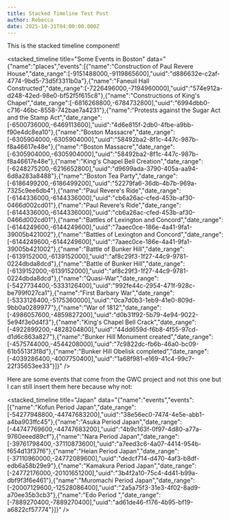 ```yaml
---
title: Stacked Timeline Test Post
author: Rebecca
date: 2025-10-31T04:00:00.000Z
---
```


This is the stacked timeline component!

<stacked_timeline title="Some Events in Boston" data="{&#x22;name&#x22;:&#x22;places&#x22;,&#x22;events&#x22;:[{&#x22;name&#x22;:&#x22;Construction of Paul Revere House&#x22;,&#x22;date_range&#x22;:[-9151488000,-9119865600],&#x22;uuid&#x22;:&#x22;d886632e-c2af-4774-9bd5-73d5f3311b0a&#x22;},{&#x22;name&#x22;:&#x22;Faneuil Hall Constructed&#x22;,&#x22;date_range&#x22;:[-7226496000,-7194960000],&#x22;uuid&#x22;:&#x22;574e912a-d248-42ed-98e0-bf52f5f615c8&#x22;},{&#x22;name&#x22;:&#x22;Constructions of King's Chapel&#x22;,&#x22;date_range&#x22;:[-6816268800,-6784732800],&#x22;uuid&#x22;:&#x22;6994dbb0-c716-46bc-8558-742bae7a4231&#x22;},{&#x22;name&#x22;:&#x22;Protests against the Sugar Act and the Stamp Act&#x22;,&#x22;date_range&#x22;:[-6500736000,-6469113600],&#x22;uuid&#x22;:&#x22;4d6e815f-2db0-4fbe-a9bb-f90e4dc8ea10&#x22;},{&#x22;name&#x22;:&#x22;Boston Massacre&#x22;,&#x22;date_range&#x22;:[-6305904000,-6305904000],&#x22;uuid&#x22;:&#x22;58492ba2-8f1c-447c-987b-f8a46617e48e&#x22;},{&#x22;name&#x22;:&#x22;Boston Massacre&#x22;,&#x22;date_range&#x22;:[-6305904000,-6305904000],&#x22;uuid&#x22;:&#x22;58492ba2-8f1c-447c-987b-f8a46617e48e&#x22;},{&#x22;name&#x22;:&#x22;King's Chapel Bell Creation&#x22;,&#x22;date_range&#x22;:[-6248275200,-6216652800],&#x22;uuid&#x22;:&#x22;d9699ada-3790-405a-aa94-6d8a283a8488&#x22;},{&#x22;name&#x22;:&#x22;Boston Tea Party&#x22;,&#x22;date_range&#x22;:[-6186499200,-6186499200],&#x22;uuid&#x22;:&#x22;52279fa6-36db-4b7b-969a-7325c9ee6db4&#x22;},{&#x22;name&#x22;:&#x22;Paul Revere's Ride&#x22;,&#x22;date_range&#x22;:[-6144336000,-6144336000],&#x22;uuid&#x22;:&#x22;cb6a26ac-cfed-453b-af30-0466d002cd01&#x22;},{&#x22;name&#x22;:&#x22;Paul Revere's Ride&#x22;,&#x22;date_range&#x22;:[-6144336000,-6144336000],&#x22;uuid&#x22;:&#x22;cb6a26ac-cfed-453b-af30-0466d002cd01&#x22;},{&#x22;name&#x22;:&#x22;Battles of Lexington and Concord&#x22;,&#x22;date_range&#x22;:[-6144249600,-6144249600],&#x22;uuid&#x22;:&#x22;7aaec0ce-186e-4a41-9fa1-39005b421002&#x22;},{&#x22;name&#x22;:&#x22;Battles of Lexington and Concord&#x22;,&#x22;date_range&#x22;:[-6144249600,-6144249600],&#x22;uuid&#x22;:&#x22;7aaec0ce-186e-4a41-9fa1-39005b421002&#x22;},{&#x22;name&#x22;:&#x22;Battle of Bunker Hill&#x22;,&#x22;date_range&#x22;:[-6139152000,-6139152000],&#x22;uuid&#x22;:&#x22;af8c29f3-1f27-44c9-9781-0224dbda8dcd&#x22;},{&#x22;name&#x22;:&#x22;Battle of Bunker Hill&#x22;,&#x22;date_range&#x22;:[-6139152000,-6139152000],&#x22;uuid&#x22;:&#x22;af8c29f3-1f27-44c9-9781-0224dbda8dcd&#x22;},{&#x22;name&#x22;:&#x22;Quasi-War&#x22;,&#x22;date_range&#x22;:[-5427734400,-5333126400],&#x22;uuid&#x22;:&#x22;992fe44c-2954-471f-928c-be799f027ca1&#x22;},{&#x22;name&#x22;:&#x22;First Barbary War&#x22;,&#x22;date_range&#x22;:[-5333126400,-5175360000],&#x22;uuid&#x22;:&#x22;0ca7d0b3-1eb9-41e0-809d-9bb0a0289977&#x22;},{&#x22;name&#x22;:&#x22;War of 1812&#x22;,&#x22;date_range&#x22;:[-4986057600,-4859827200],&#x22;uuid&#x22;:&#x22;d0b31f92-5b79-4e94-9022-5e94f3e0d4f3&#x22;},{&#x22;name&#x22;:&#x22;King's Chapel Bell Crack&#x22;,&#x22;date_range&#x22;:[-4922899200,-4828204800],&#x22;uuid&#x22;:&#x22;44dd659d-f6b8-4f55-97cd-d1d6c863a827&#x22;},{&#x22;name&#x22;:&#x22;Bunker Hill Monument created&#x22;,&#x22;date_range&#x22;:[-4575744000,-4544208000],&#x22;uuid&#x22;:&#x22;7c9822dc-fb6b-46a0-bc09-61b5513f3f8d&#x22;},{&#x22;name&#x22;:&#x22;Bunker Hill Obelisk completed&#x22;,&#x22;date_range&#x22;:[-4039286400,-4007750400],&#x22;uuid&#x22;:&#x22;1a68f981-e169-41c4-99c7-22f35653ee33&#x22;}]}" />

Here are some events that come from the GWC project and not this one but I can still insert them here because why not:

<stacked_timeline title="Japan" data="{&#x22;name&#x22;:&#x22;events&#x22;,&#x22;events&#x22;:[{&#x22;name&#x22;:&#x22;Kofun Period Japan&#x22;,&#x22;date_range&#x22;:[-54277948800,-44747683200],&#x22;uuid&#x22;:&#x22;38e56ec0-7474-4e5e-abb1-a4ba903ffc45&#x22;},{&#x22;name&#x22;:&#x22;Asuka Period Japan&#x22;,&#x22;date_range&#x22;:[-44747769600,-44747683200],&#x22;uuid&#x22;:&#x22;4b9c163f-0f97-4d80-a77a-9760eeed89cf&#x22;},{&#x22;name&#x22;:&#x22;Nara Period Japan&#x22;,&#x22;date_range&#x22;:[-39761798400,-37110873600],&#x22;uuid&#x22;:&#x22;a7eed3c6-4a07-4414-954b-f654d13f37f6&#x22;},{&#x22;name&#x22;:&#x22;Heian Period Japan&#x22;,&#x22;date_range&#x22;:[-37110960000,-24772089600],&#x22;uuid&#x22;:&#x22;dedcf714-d470-4af3-b8df-edb6a58b29e9&#x22;},{&#x22;name&#x22;:&#x22;Kamakura Period Japan&#x22;,&#x22;date_range&#x22;:[-24772176000,-20101651200],&#x22;uuid&#x22;:&#x22;3b4f2a10-75c4-4d41-b99a-dbf9f3f6e461&#x22;},{&#x22;name&#x22;:&#x22;Muromachi Period Japan&#x22;,&#x22;date_range&#x22;:[-20007129600,-12528086400],&#x22;uuid&#x22;:&#x22;2a5a75f3-31e3-4f02-8ad9-a70ee35b3cb3&#x22;},{&#x22;name&#x22;:&#x22;Edo Period &#x22;,&#x22;date_range&#x22;:[-7889270400,-7889270400],&#x22;uuid&#x22;:&#x22;ad61de46-f176-4b95-bf19-a6822cf57774&#x22;}]}" />
